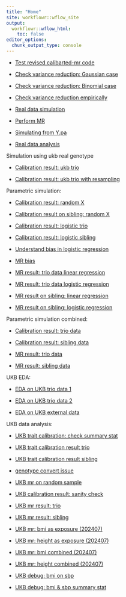 ```yaml
---
title: "Home"
site: workflowr::wflow_site
output:
  workflowr::wflow_html:
    toc: false
editor_options:
  chunk_output_type: console
---
```



+ [Test revised calibarted-mr code](test_code.html)

+ [Check variance reduction: Gaussian case](sim_gaussian_res.html)

+ [Check variance reduction: Binomial case](sim_binomial.html)

+ [Check variance reduction empirically](empirical_var_reduction.html)

+ [Real data simulation](sim_real_dat.html)

+ [Perform MR](mr_real_dat.html)

+ [Simulating from Y.pa](simulate_from_par_pheno.html)

+ [Real data analysis](real_data_analysis.html)

Simulation using ukb real genotype

+ [Calibration result: ukb trio](ukb_calibration.html)

+ [Calibration result: ukb trio with resampling](calibration_fixedX.html)


Parametric simulation: 

+ [Calibration result: random X](sim_calibration_randomX.html)

+ [Calibration result on sibling: random X](calibration_sib_randomX.html)

+ [Calibration result: logistic trio](calibration_logistic_trio.html)

+ [Calibration result: logistic sibling](calibration_logistic_sib.html)

+ [Understand bias in logistic regression](logistic_bias.html)

+ [MR bias](mr_bias.html)

+ [MR result: trio data linear regression](mr_result_randomX.html)

+ [MR result: trio data logistic regression](mr_logistic_trio.html)

+ [MR result on sibling: linear regression](mr_result_sib_randomX.html)

+ [MR result on sibling: logistic regression](mr_result_logistic_sib.html)


Parametric simulation combined:

+ [Calibration result: trio data](calibration_trio.html)

+ [Calibration result: sibling data](calibration_sibling.html)

+ [MR result: trio data](mr_trio.html)

+ [MR result: sibling data](mr_sibling.html)

UKB EDA:

+ [EDA on UKB trio data 1](ukb_EDA.html)

+ [EDA on UKB trio data 2](eda_ukb_trio.html)

+ [EDA on UKB external data](eda_ukb_external.html)



UKB data analysis:

+ [UKB trait calibration: check summary stat](check_sumstat.html)

+ [UKB trait calibration result trio](ukb_trait_calibration_trio.html)

+ [UKB trait calibration result sibling](ukb_trait_calibration_sib.html)

+ [genotype convert issue](check_bmi.html)

+ [UKB mr on random sample](ukb_mr_random_sample.html)

+ [UKB calibration result: sanity check](mr_result_check.html)

+ [UKB mr result: trio](ukb_mr_trio.html)

+ [UKB mr result: sibling](ukb_mr_sibling.html)

+ [UKB mr: bmi as exposure (202407)](ukb_mr_bmi_202407.html)

+ [UKB mr: height as exposure (202407)](ukb_mr_height_202407.html)

+ [UKB mr: bmi combined (202407)](real_data_mr_bmi.html)

+ [UKB mr: height combined (202407)](real_data_mr_height.html)

+ [UKB debug: bmi on sbp](sbp_bmi_debug.html)

+ [UKB debug: bmi & sbp summary stat](mr_sumstat_check.html)
